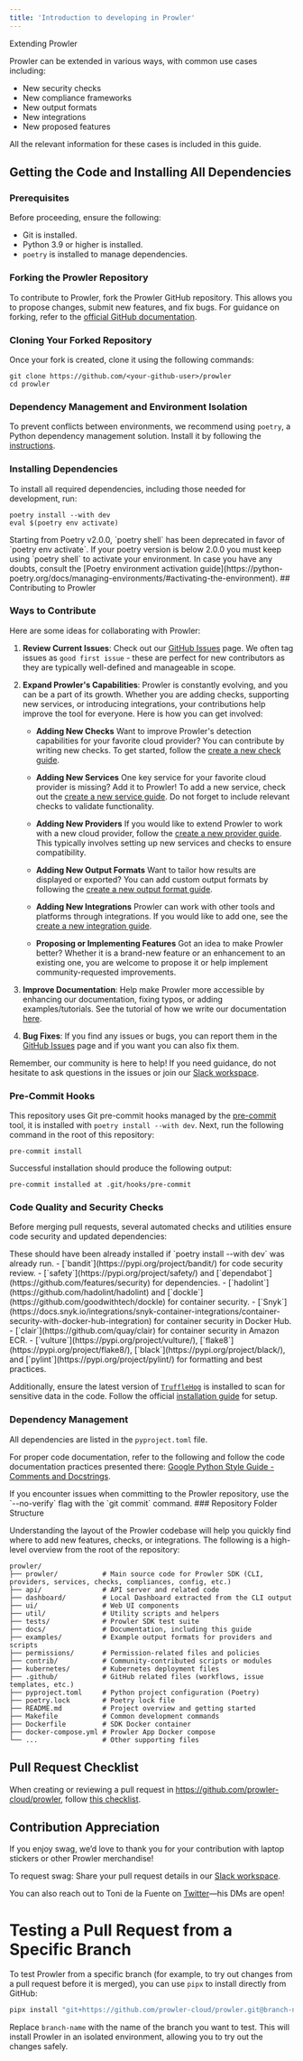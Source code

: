 ```yaml
---
title: 'Introduction to developing in Prowler'
---
```


Extending Prowler

Prowler can be extended in various ways, with common use cases including:

- New security checks
- New compliance frameworks
- New output formats
- New integrations
- New proposed features

All the relevant information for these cases is included in this guide.

## Getting the Code and Installing All Dependencies

### Prerequisites

Before proceeding, ensure the following:

- Git is installed.
- Python 3.9 or higher is installed.
- `poetry` is installed to manage dependencies.

### Forking the Prowler Repository

To contribute to Prowler, fork the Prowler GitHub repository. This allows you to propose changes, submit new features, and fix bugs. For guidance on forking, refer to the [official GitHub documentation](https://docs.github.com/en/pull-requests/collaborating-with-pull-requests/working-with-forks/fork-a-repo?tool=webui#forking-a-repository).

### Cloning Your Forked Repository

Once your fork is created, clone it using the following commands:

```
git clone https://github.com/<your-github-user>/prowler
cd prowler
```

### Dependency Management and Environment Isolation

To prevent conflicts between environments, we recommend using `poetry`, a Python dependency management solution. Install it by following the [instructions](https://python-poetry.org/docs/#installation).

### Installing Dependencies

To install all required dependencies, including those needed for development, run:

```
poetry install --with dev
eval $(poetry env activate)
```

<Warning>
Starting from Poetry v2.0.0, `poetry shell` has been deprecated in favor of `poetry env activate`.
If your poetry version is below 2.0.0 you must keep using `poetry shell` to activate your environment.
In case you have any doubts, consult the [Poetry environment activation guide](https://python-poetry.org/docs/managing-environments/#activating-the-environment).

</Warning>
## Contributing to Prowler

### Ways to Contribute

Here are some ideas for collaborating with Prowler:

1. **Review Current Issues**: Check out our [GitHub Issues](https://github.com/prowler-cloud/prowler/issues) page. We often tag issues as `good first issue` - these are perfect for new contributors as they are typically well-defined and manageable in scope.

2. **Expand Prowler's Capabilities**: Prowler is constantly evolving, and you can be a part of its growth. Whether you are adding checks, supporting new services, or introducing integrations, your contributions help improve the tool for everyone. Here is how you can get involved:

    - **Adding New Checks**
    Want to improve Prowler's detection capabilities for your favorite cloud provider? You can contribute by writing new checks. To get started, follow the [create a new check guide](/developer-guide/checks).

    - **Adding New Services**
    One key service for your favorite cloud provider is missing? Add it to Prowler! To add a new service, check out the [create a new service guide](/developer-guide/services). Do not forget to include relevant checks to validate functionality.

    - **Adding New Providers**
    If you would like to extend Prowler to work with a new cloud provider, follow the [create a new provider guide](/developer-guide/provider). This typically involves setting up new services and checks to ensure compatibility.

    - **Adding New Output Formats**
    Want to tailor how results are displayed or exported? You can add custom output formats by following the [create a new output format guide](/developer-guide/outputs).

    - **Adding New Integrations**
    Prowler can work with other tools and platforms through integrations. If you would like to add one, see the [create a new integration guide](/developer-guide/integrations).

    - **Proposing or Implementing Features**
    Got an idea to make Prowler better? Whether it is a brand-new feature or an enhancement to an existing one, you are welcome to propose it or help implement community-requested improvements.

3. **Improve Documentation**: Help make Prowler more accessible by enhancing our documentation, fixing typos, or adding examples/tutorials. See the tutorial of how we write our documentation [here](/developer-guide/documentation).

4. **Bug Fixes**: If you find any issues or bugs, you can report them in the [GitHub Issues](https://github.com/prowler-cloud/prowler/issues) page and if you want you can also fix them.

Remember, our community is here to help! If you need guidance, do not hesitate to ask questions in the issues or join our [Slack workspace](https://goto.prowler.com/slack).

### Pre-Commit Hooks

This repository uses Git pre-commit hooks managed by the [pre-commit](https://pre-commit.com/) tool, it is installed with `poetry install --with dev`. Next, run the following command in the root of this repository:

```shell
pre-commit install
```

Successful installation should produce the following output:

```shell
pre-commit installed at .git/hooks/pre-commit
```

### Code Quality and Security Checks

Before merging pull requests, several automated checks and utilities ensure code security and updated dependencies:

<Note>
These should have been already installed if `poetry install --with dev` was already run.

</Note>
- [`bandit`](https://pypi.org/project/bandit/) for code security review.
- [`safety`](https://pypi.org/project/safety/) and [`dependabot`](https://github.com/features/security) for dependencies.
- [`hadolint`](https://github.com/hadolint/hadolint) and [`dockle`](https://github.com/goodwithtech/dockle) for container security.
- [`Snyk`](https://docs.snyk.io/integrations/snyk-container-integrations/container-security-with-docker-hub-integration) for container security in Docker Hub.
- [`clair`](https://github.com/quay/clair) for container security in Amazon ECR.
- [`vulture`](https://pypi.org/project/vulture/), [`flake8`](https://pypi.org/project/flake8/), [`black`](https://pypi.org/project/black/), and [`pylint`](https://pypi.org/project/pylint/) for formatting and best practices.

Additionally, ensure the latest version of [`TruffleHog`](https://github.com/trufflesecurity/trufflehog) is installed to scan for sensitive data in the code. Follow the official [installation guide](https://github.com/trufflesecurity/trufflehog?tab=readme-ov-file#floppy_disk-installation) for setup.

### Dependency Management

All dependencies are listed in the `pyproject.toml` file.

For proper code documentation, refer to the following and follow the code documentation practices presented there: [Google Python Style Guide - Comments and Docstrings](https://github.com/google/styleguide/blob/gh-pages/pyguide.md#38-comments-and-docstrings).

<Note>
If you encounter issues when committing to the Prowler repository, use the `--no-verify` flag with the `git commit` command.

</Note>
### Repository Folder Structure

Understanding the layout of the Prowler codebase will help you quickly find where to add new features, checks, or integrations. The following is a high-level overview from the root of the repository:

```
prowler/
├── prowler/           # Main source code for Prowler SDK (CLI, providers, services, checks, compliances, config, etc.)
├── api/               # API server and related code
├── dashboard/         # Local Dashboard extracted from the CLI output
├── ui/                # Web UI components
├── util/              # Utility scripts and helpers
├── tests/             # Prowler SDK test suite
├── docs/              # Documentation, including this guide
├── examples/          # Example output formats for providers and scripts
├── permissions/       # Permission-related files and policies
├── contrib/           # Community-contributed scripts or modules
├── kubernetes/        # Kubernetes deployment files
├── .github/           # GitHub related files (workflows, issue templates, etc.)
├── pyproject.toml     # Python project configuration (Poetry)
├── poetry.lock        # Poetry lock file
├── README.md          # Project overview and getting started
├── Makefile           # Common development commands
├── Dockerfile         # SDK Docker container
├── docker-compose.yml # Prowler App Docker compose
└── ...                # Other supporting files
```

## Pull Request Checklist

When creating or reviewing a pull request in https://github.com/prowler-cloud/prowler, follow [this checklist](https://github.com/prowler-cloud/prowler/blob/master/.github/pull_request_template.md#checklist).

## Contribution Appreciation

If you enjoy swag, we’d love to thank you for your contribution with laptop stickers or other Prowler merchandise!

To request swag: Share your pull request details in our [Slack workspace](https://goto.prowler.com/slack).

You can also reach out to Toni de la Fuente on [Twitter](https://twitter.com/ToniBlyx)—his DMs are open!

# Testing a Pull Request from a Specific Branch

To test Prowler from a specific branch (for example, to try out changes from a pull request before it is merged), you can use `pipx` to install directly from GitHub:

```sh
pipx install "git+https://github.com/prowler-cloud/prowler.git@branch-name"
```

Replace `branch-name` with the name of the branch you want to test. This will install Prowler in an isolated environment, allowing you to try out the changes safely.

